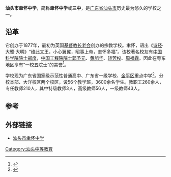 {{Infobox School
| name           = 聿怀中学
| other_name     = Yuhuai Senior High School
| image          = 
| image_caption  =
| logo           =
| logo_caption   =
| motto          = 端毅诚爱 聿越不止
| established    = 1877年（{{age|1877|09|29|age=no}}）
| closed         = 
| type           = 公立中学
| language       = 
| religion       =
| affiliation    = 
| IMC            =
| legal_person   =
| district       = 
| grades         = 
| founder        = [[汲约翰|汲约翰]]博士
| chairman        =
| president      = 
| first_principal = [[汲约翰|汲约翰]]博士（兼摄）
| principal      = [[邱文荣|邱文荣]]
| vice_principal = [[庄银霞|庄银霞]]、[[洪淑芸|洪淑芸]]、[[吴秀如|吴秀如]]、[[陈叙通|陈叙通]]、[[王世魁|王世魁]]
| faculty        = 
| staff          = 
| students       = 
| free_label     = 
| free_text      = 
| address        = 
| location       = {{CHN}}[[广东省|广东省]][[汕头市|汕头市]][[金平区|金平区]][[外马路_(汕头)|外马路]]291号
| website        = [http://yhzx.stedu.net yhzx.stedu.net]
}}

'''汕头市聿怀中学'''，简称'''聿怀中学'''或'''三中'''，是[[广东省|广东省]][[汕头市|汕头市]]历史最为悠久的学校之一。

== 沿革 ==
它创办于1877年，最初为英国[[基督教長老教會|基督教长老会]]创办的宗教学校。聿怀，语出《[[诗经|诗经]]·大雅·大明》“维此文王，小心翼翼，昭事上帝，聿怀多福”。该校著名校友有[[中国科学院院士|中国科学院院士]][[鄭度_(自然地理學家)|郑度]]，[[中国工程院院士|中国工程院院士]][[郭予元|郭予元]]、[[黄旭华|黄旭华]]、[[饶芳权|饶芳权]]、[[周福霖|周福霖]]。因此在粤东地区享有“一校五院士”的美誉<ref>{{Cite book|title=誓言无声铸重器 黄旭华传|last=王艳明著|first=|publisher=北京：[[中国科学技术出版社|中国科学技术出版社]]|year=2017.04|isbn=978-7-5046-7446-3|location=|pages=31}}</ref>。

学校现为广东省国家级示范性普通高中、广东省一级学校、[[金平区|金平区]]重点中学<ref>{{Cite book|title=广东名校大典 第3册|last=广东教育杂志社编|first=|publisher=广州：广东经济出版社|year=2005.03|isbn=7-80677-949-3|location=|pages=614}}</ref>。分校本部、大洋校区两个校区，设56个教学班，3600余名学生。教职工260余人，专任教师210人，其中特级教师3人，高级教师56人，一级教师43人。

==参考==
{{reflist}}

==外部链接==
*[https://web.archive.org/web/20120418103114/http://yhzx.stedu.net/ 汕头市聿怀中学]

[[Category:汕头中等教育|Category:汕头中等教育]]